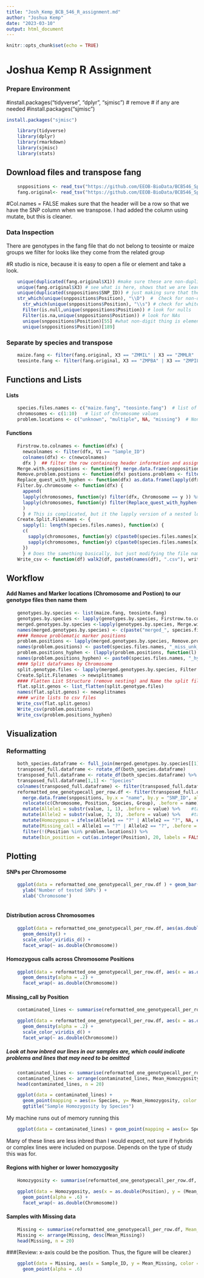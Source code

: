 ```yaml
---
title: "Josh_Kemp_BCB_546_R_assignment.md"
author: "Joshua Kemp"
date: "2023-03-10"
output: html_document
---
```


```r
knitr::opts_chunk$set(echo = TRUE)
```

# Joshua Kemp R Assignment

### Prepare Environment

#install.packages("tidyverse", "dplyr", "sjmisc") \# remove \# if any are needed #install.packages("sjmisc")

```r
install.packages("sjmisc")

    library(tidyverse)
    library(dplyr)
    library(rmarkdown)
    library(sjmisc)
    library(stats)
```

## Download files and transpose fang

```r
    snppositions <- read_tsv("https://github.com/EEOB-BioData/BCB546_Spring2023/raw/main/assignments/UNIX_Assignment/snp_position.txt", col_names=TRUE, show_col_types = FALSE) %>% select(SNP_ID, Chromosome, Position)
    fang.original<- read_tsv("https://github.com/EEOB-BioData/BCB546_Spring2023/blob/main/assignments/UNIX_Assignment/fang_et_al_genotypes.txt?raw=true", col_names=FALSE, show_col_types = FALSE)
```

#Col.names = FALSE makes sure that the header will be a row so that we have the SNP column when we transpose. I had added the column using mutate, but this is cleaner.

### Data Inspection

There are genotypes in the fang file that do not belong to teosinte or maize groups we filter for looks like they come from the related group

#R studio is nice, because it is easy to open a file or element and take a look.


```r
    unique(duplicated(fang.original$X1)) #make sure these are non-duplicated
    unique(fang.original$X3) # see what is here, shows that we are leaving out some of the groups present.  I assume they belong to trypsicum
    unique(duplicated(snppositions$SNP_ID)) # just making sure that these are unique, but since the unix project had no problems, they should be
    str_which(unique(snppositions$Position), "\\D")  #  Check for non-digit values in position. This block looks for values in postion that could be problems.  Found multiple, unknown, and NA
      str_which(unique(snppositions$Position), "\\s") # check for whitespace
      Filter(is.null,unique(snppositions$Position)) # look for nulls
      Filter(is.na,unique(snppositions$Position)) # look for NAs
      unique(snppositions$Position)[55] #what non-digit thing is element 55 and 89
      unique(snppositions$Position)[189]
```

### Separate by species and transpose

```r
    maize.fang <- filter(fang.original, X3 == "ZMMIL" | X3 == "ZMMLR" | X3 =="ZMMMR" | X1 == "Sample_ID") %>% rotate_df()  #pull out Maize groups, write to a file, and transpose
    teosinte.fang <- filter(fang.original, X3 == "ZMPBA" | X3 == "ZMPIL" | X3 =="ZMPJA" | X1 == "Sample_ID") %>% rotate_df()  #pull out teosinte groups, write to a file, and transpose
```


## Functions and Lists

#### Lists

```r
    species.files.names <- c("maize.fang", "teosinte.fang")  # list of starting files
    chromosomes <- c(1:10)   # list of Chromosome values
    problem.locations <- c("unknown", "multiple", NA, "missing")  # None numeric values present in the position column
```

#### Functions

```r
    Firstrow.to.colnames <- function(dfx) {
      newcolnames <- filter(dfx, V1 == "Sample_ID")
      colnames(dfx) <- c(newcolnames)
      dfx }  ## filter the row containing header information and assign column names based on that vector
    Merge.with.snppositions <- function(f) merge.data.frame(snppositions, f, by.x = "SNP_ID", by.y = "Sample_ID", all.y = TRUE, sort = FALSE) # Join a data frame with the snppositions file, keeping the extra rows (which contain some useful information)
    Remove.problem.postions <- function(dfx) postions.problems <- filter(dfx, Position %in% problem.locations)  #find and filter all rows from a dataframe contatining positions the non numeric positions in our list and write them to a new seperate dataframe called problem positions.
    Replace_quest_with_hyphen <- function(dfx) as.data.frame(lapply(dfx, function(x) (gsub(pattern="?", replacement="-", x, fixed = TRUE))) -> dfx) # Replace all questionmarks with hyphens within a dataframe
    Filter.by.chromosome <- function(dfx) {
      append(
      lapply(chromosomes, function(y) filter(dfx, Chromosome == y )) %>% lapply(function(x) filter(x, !(Position %in% problem.locations)) %>% arrange(as.numeric(Position))),
      lapply(chromosomes, function(y) filter(Replace_quest_with_hyphen(dfx), Chromosome == y )) %>% lapply(function(x) filter(x, !(Position %in% problem.locations)) %>% arrange(desc(as.numeric(Position))))
      )
      } # This is complicated, but it the lapply version of a nested loop.  It takes a given data frame, and for each chromosome within our chromsosme list, it will filter by chromosome, remove problem locations and then sort. I does this twice once ascending, and onnce decending on a version of the dataframe with the questionmarks replaced.
    Create.Split.Filenames <- {
      sapply(1: length(species.files.names), function(x) {
      c(
        sapply(chromosomes, function(y) c(paste0(species.files.names[x], "_chr-", y, "_ascending"))),
        sapply(chromosomes, function(y) c(paste0(species.files.names[x], "_chr-", y, "_descending"))))
      })
      } # Does the samething basically, but just modifying the file names so we can assign them later
    Write_csv <- function(df) walk2(df, paste0(names(df), ".csv"), write_csv) # writes a dataframe to file in the current working directory
```

## Workflow

#### Add Names and Marker locations (Chromosome and Postion) to our genotype files then name them

```r
    genotypes.by.species <- list(maize.fang, teosinte.fang)
    genotypes.by.species <- lapply(genotypes.by.species, Firstrow.to.colnames)
    merged.genotypes.by.species <-lapply(genotypes.by.species, Merge.with.snppositions)
    names(merged.genotypes.by.species) <- c(paste("merged_", species.files.names, sep = ""))
    #### Remove problematic marker positions
    problem.positions <- lapply(merged.genotypes.by.species, Remove.problem.postions)
    names(problem.positions) <- paste0(species.files.names, "_miss_unk_mult", sep = "")
    problem.positions_hyphen <- (lapply(problem.positions, function(l) Replace_quest_with_hyphen(l)))
    names(problem.positions_hyphen) <- paste0(species.files.names, "_hypen_miss_unk_mult", sep = "")
    #### Split dataframes by Chromosome
    split.genotype.files <- lapply(merged.genotypes.by.species, Filter.by.chromosome) #(Review: program stops here.)
    Create.Split.Filenames -> newsplitnames
    #### Flatten List Structure (remove nesting) and Name the split files
    flat.split.genos <- list_flatten(split.genotype.files)
    names(flat.split.genos) <- newsplitnames
    #### write lists to csv files
    Write_csv(flat.split.genos)
    Write_csv(problem.positions)
    Write_csv(problem.positions_hyphen)
```

## Visualization

### Reformatting

```r
    both_species.dataframe <- full_join(merged.genotypes.by.species[[1]], merged.genotypes.by.species[[2]], by = join_by("SNP_ID" == "SNP_ID", "Chromosome" == "Chromosome", "Position" == "Position"), suffix = c("", ""))
    transposed_full.dataframe <- rotate_df(both_species.dataframe)
    transposed_full.dataframe <- rotate_df(both_species.dataframe) %>% mutate(Species = ifelse(V986 == "ZMMIL" | V986 == "ZMMLR" | V986 =="ZMMMR", "Maize", ifelse(V986 == "ZMPBA" | V986 == "ZMPIL" | V986 =="ZMPJA", "Teosinte", NA)), .before = V1)
    transposed_full.dataframe[1,1] <- "Species"
    colnames(transposed_full.dataframe) <- filter(transposed_full.dataframe, Species == "Species")
    reformatted_one_genotypecall_per_row.df <- filter(transposed_full.dataframe, !(Sample_ID == "NA" | Sample_ID == "Sample_ID")) %>% pivot_longer(cols = -c("Species", "Group", "JG_OTU", "Sample_ID")) %>% 
      merge.data.frame(snppositions, by.x = "name", by.y = "SNP_ID", all.x = TRUE, sort = FALSE) %>%    # quick way to add snp locations
      relocate(c(Chromosome, Position, Species, Group), .before = name) %>%   #move these columns to the front of the df
      mutate(Allele1 = substr(value, 1, 1), .before = value) %>%    #take first allele call, difit 1, and create a column
      mutate(Allele2 = substr(value, 3, 3), .before = value) %>%    #take 3rd digit which is the second allele call
      mutate(Homozygous = ifelse(Allele1 == "?" | Allele2 == "?", NA, eval(Allele1 == Allele2)), .before = Allele1) %>%  #if there is no call "?", return NA otherwise, check if allele 1 equals allele 2 and return true or false
      mutate(Missing_call = Allele1 == "?" | Allele2 == "?", .before = Allele1) %>% # if allele one or two is a missing call write True, otherwise false and write to new column called Missing_call
      filter(!(Position %in% problem.locations)) %>% 
      mutate(bin_position = cut(as.integer(Position), 20, labels = FALSE), .after = Position)
```

## Plotting

#### SNPs per Chromosome

```r

    ggplot(data = reformatted_one_genotypecall_per_row.df ) + geom_bar(mapping = aes(x= as.factor(as.integer(Chromosome)), color = Species )) +
      ylab('Number of tested SNPs') +
      xlab('Chromosome') 
      
```

#### Distribution across Chromosomes

```r
    ggplot(data = reformatted_one_genotypecall_per_row.df, aes(as.double(Position))) +
      geom_density() +
      scale_color_viridis_d() +
      facet_wrap(~ as.double(Chromosome))
```

#### Homozygous calls across Chromosome Positions

```r
    ggplot(data = reformatted_one_genotypecall_per_row.df, aes(x = as.double(Position), fill = (Homozygous), position = "fill", color = Species)) +
      geom_density(alpha = .2) +
      facet_wrap(~ as.double(Chromosome))
```


#### Missing_call by Position


```r
    contaminated_lines <- summarise(reformatted_one_genotypecall_per_row.df, Mean_Missing = mean(Homozygous, na.rm = TRUE), .by = c(Sample_ID, Species))

```

```r
    ggplot(data = reformatted_one_genotypecall_per_row.df, aes(x = as.double(Position), fill = Missing_call, position = "fill", color = Species)) +
      geom_density(alpha = .2) +
      scale_color_viridis_d() +
      facet_wrap(~ as.double(Chromosome))
```

##### Look at how inbred our lines in our samples are, which could indicate problems and lines that may need to be omitted

```r
    contaminated_lines <- summarise(reformatted_one_genotypecall_per_row.df, Mean_Homozygosity = mean(Homozygous, na.rm = TRUE), .by = c(Sample_ID, Species))
    contaminated_lines <- arrange(contaminated_lines, Mean_Homozygosity)
    head(contaminated_lines, n = 20)
```

```r
    ggplot(data = contaminated_lines) +
      geom_point(mapping = aes(x= Species, y= Mean_Homozygosity, color = Species, alpha=0.05)) +
      ggtitle("Sample Homozygosity by Species")
```


My machine runs out of memory running this 

```r
    ggplot(data = contaminated_lines) + geom_point(mapping = aes(x= Species, y= Mean_Homozygosity, color = Species, alpha=0.05)) + ggtitle("Sample Homozygosity by Species")
```

Many of these lines are less inbred than I would expect, not sure if hybrids or complex lines were included on purpose. Depends on the type of study this was for.


#### Regions with higher or lower homozygosity
```r
    Homozygosity <- summarise(reformatted_one_genotypecall_per_row.df, Mean_Homozygosity = mean(Homozygous, na.rm = TRUE), .by = c(Chromosome, Position, Species))
```

```r
    ggplot(data = Homozygosity, aes(x = as.double(Position), y = (Mean_Homozygosity), color = Species)) +
      geom_point(alpha = .6) +
      facet_wrap(~ as.double(Chromosome))
```

#### Samples with Missing data

```r
    Missing <- summarise(reformatted_one_genotypecall_per_row.df, Mean_Missing = mean(Missing_call, na.rm = TRUE), .by = c(Sample_ID, Species))
    Missing <- arrange(Missing, desc(Mean_Missing))
    head(Missing, n = 20)
```
###(Review: x-axis could be the position. Thus, the figure will be clearer.)
```r
    ggplot(data = Missing, aes(x = Sample_ID, y = Mean_Missing, color = Species)) +
      geom_point(alpha = .6)
````



